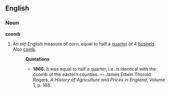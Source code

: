 ==English==
===Noun===
'''coomb'''
#An old English measure of corn, equal to half a [[quarter]] or 4 [[bushels]].  Also [[comb]].
#:'''Quotations'''
#:*'''1866''': It was equal to half a quarter, i.e. is identical with the coomb of the eastern counties. &mdash; James Edwin Thorold Rogers, ''A History of Agriculture and Prices in England'', Volume 1, p. 168.